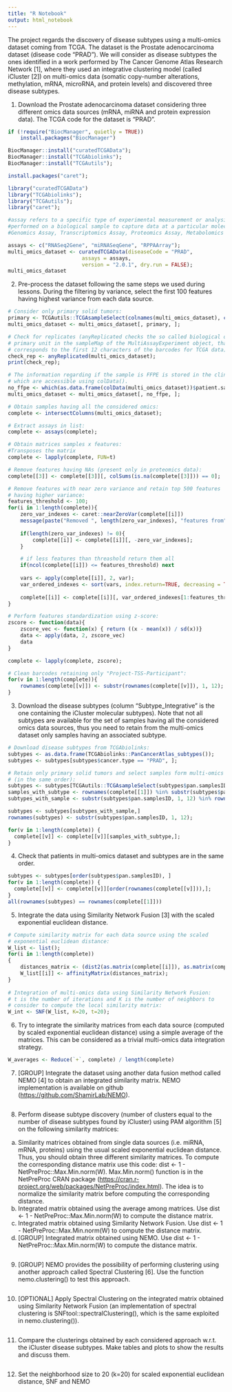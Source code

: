 ---
title: "R Notebook"
output: html_notebook
---

The project regards the discovery of disease subtypes using a multi-omics dataset coming from TCGA. The dataset is the Prostate adenocarcinoma dataset (disease code “PRAD”). We will consider as disease subtypes the ones identified in a work performed by The Cancer Genome Atlas Research Network [1], where they used an integrative clustering model (called iCluster [2]) on multi-omics data (somatic copy-number alterations, methylation, mRNA, microRNA, and protein levels) and discovered three disease subtypes.

1.  Download the Prostate adenocarcinoma dataset considering three different omics data sources (mRNA, miRNA and protein expression data). The TCGA code for the dataset is “PRAD”.

```{r}
if (!require("BiocManager", quietly = TRUE))
    install.packages("BiocManager")

BiocManager::install("curatedTCGAData");
BiocManager::install("TCGAbiolinks");
BiocManager::install("TCGAutils");

install.packages("caret");
```

```{r}
library("curatedTCGAData")
library("TCGAbiolinks");
library("TCGAutils");
library("caret");
```

```{r}
#assay refers to a specific type of experimental measurement or analysis
#performed on a biological sample to capture data at a particular molecular #level. Each assay represents a distinct omics layer, such as:
#Genomics Assay, Transcriptomics Assay, Proteomics Assay, Metabolomics Assay

assays <- c("RNASeq2Gene", "miRNASeqGene", "RPPAArray");
multi_omics_dataset <- curatedTCGAData(diseaseCode = "PRAD", 
                        assays = assays, 
                        version = "2.0.1", dry.run = FALSE);
multi_omics_dataset
```

2.  Pre-process the dataset following the same steps we used during lessons. During the filtering by variance, select the first 100 features having highest variance from each data source.

```{r message=FALSE, warning=FALSE}
# Consider only primary solid tumors:
primary <- TCGAutils::TCGAsampleSelect(colnames(multi_omics_dataset), c("01"));
multi_omics_dataset <- multi_omics_dataset[, primary, ];

# Check for replicates (anyReplicated checks the so called biological or 
# primary unit in the sampleMap of the MultiAssayExperiment object, that
# corresponds to the first 12 characters of the barcodes for TCGA data):
check_rep <- anyReplicated(multi_omics_dataset);
print(check_rep);

# The information regarding if the sample is FFPE is stored in the clinical data,
# which are accessible using colData(). 
no_ffpe <- which(as.data.frame(colData(multi_omics_dataset))$patient.samples.sample.is_ffpe == "no");
multi_omics_dataset <- multi_omics_dataset[, no_ffpe, ];

# Obtain samples having all the considered omics:
complete <- intersectColumns(multi_omics_dataset);

# Extract assays in list:
complete <- assays(complete);

# Obtain matrices samples x features:
#Transposes the matrix
complete <- lapply(complete, FUN=t)

# Remove features having NAs (present only in proteomics data):
complete[[3]] <- complete[[3]][, colSums(is.na(complete[[3]])) == 0];

# Remove features with near zero variance and retain top 500 features 
# having higher variance:
features_threshold <- 100;
for(i in 1:length(complete)){
    zero_var_indexes <- caret::nearZeroVar(complete[[i]])
    message(paste("Removed ", length(zero_var_indexes), "features from", names(complete)[i]));
    
    if(length(zero_var_indexes) != 0){
        complete[[i]] <- complete[[i]][, -zero_var_indexes];
    }

    # if less features than threashold return them all
    if(ncol(complete[[i]]) <= features_threshold) next
    
    vars <- apply(complete[[i]], 2, var);
    var_ordered_indexes <- sort(vars, index.return=TRUE, decreasing = TRUE)$ix;
    
    complete[[i]] <- complete[[i]][, var_ordered_indexes[1:features_threshold]];
}

# Perform features standardization using z-score:
zscore <- function(data){
    zscore_vec <- function(x) { return ((x - mean(x)) / sd(x))}
    data <- apply(data, 2, zscore_vec)
    data
}

complete <- lapply(complete, zscore);

# Clean barcodes retaining only "Project-TSS-Participant":
for(v in 1:length(complete)){
    rownames(complete[[v]]) <- substr(rownames(complete[[v]]), 1, 12);
}
```

3.  Download the disease subtypes (column “Subtype_Integrative” is the one containing the iCluster molecular subtypes). Note that not all subtypes are available for the set of samples having all the considered omics data sources, thus you need to retain from the multi-omics dataset only samples having an associated subtype.

```{r}
# Download disease subtypes from TCGAbiolinks:
subtypes <- as.data.frame(TCGAbiolinks::PanCancerAtlas_subtypes());
subtypes <- subtypes[subtypes$cancer.type == "PRAD", ];

# Retain only primary solid tumors and select samples form multi-omics dataset having an associated subtype
# (in the same order):
subtypes <- subtypes[TCGAutils::TCGAsampleSelect(subtypes$pan.samplesID, "01"), ];
samples_with_subtype <- rownames(complete[[1]]) %in% substr(subtypes$pan.samplesID, 1, 12);
subtypes_with_sample <- substr(subtypes$pan.samplesID, 1, 12) %in% rownames(complete[[1]])

subtypes <- subtypes[subtypes_with_sample,]
rownames(subtypes) <- substr(subtypes$pan.samplesID, 1, 12);

for(v in 1:length(complete)) {
  complete[[v]] <- complete[[v]][samples_with_subtype,];
}
```

4.  Check that patients in multi-omics dataset and subtypes are in the same order.

```{r}
subtypes <- subtypes[order(subtypes$pan.samplesID), ]
for(v in 1:length(complete)) {
  complete[[v]] <- complete[[v]][order(rownames(complete[[v]])),];  
}
all(rownames(subtypes) == rownames(complete[[1]]))
```

5.  Integrate the data using Similarity Network Fusion [3] with the scaled exponential euclidean distance.

```{r}
# Compute similarity matrix for each data source using the scaled
# exponential euclidean distance:
W_list <- list();
for(i in 1:length(complete))
{
    distances_matrix <- (dist2(as.matrix(complete[[i]]), as.matrix(complete[[i]])))^(1/2);
    W_list[[i]] <- affinityMatrix(distances_matrix);
}
    
# Integration of multi-omics data using Similarity Network Fusion:
# t is the number of iterations and K is the number of neighbors to 
# consider to compute the local similarity matrix:
W_int <- SNF(W_list, K=20, t=20);
```

6.  Try to integrate the similarity matrices from each data source (computed by scaled exponential euclidean distance) using a simple average of the matrices. This can be considered as a trivial multi-omics data integration strategy.

```{r}
W_averages <- Reduce(`+`, complete) / length(complete)
```

7.  [GROUP] Integrate the dataset using another data fusion method called NEMO [4] to obtain an integrated similarity matrix. NEMO implementation is available on github (<https://github.com/ShamirLab/NEMO>).

```{r}

```

8.  Perform disease subtype discovery (number of clusters equal to the number of disease subtypes found by iCluster) using PAM algorithm [5] on the following similarity matrices:

<!-- -->

a.  Similarity matrices obtained from single data sources (i.e. miRNA, mRNA, proteins) using the usual scaled exponential euclidean distance. Thus, you should obtain three different similarity matrices. To compute the corresponding distance matrix use this code: dist \<- 1 - NetPreProc::Max.Min.norm(W). Max.Min.norm() function is in the NetPreProc CRAN package (<https://cran.r-project.org/web/packages/NetPreProc/index.html>). The idea is to normalize the similarity matrix before computing the corresponding distance.
b.  Integrated matrix obtained using the average among matrices. Use dist \<- 1 - NetPreProc::Max.Min.norm(W) to compute the distance matrix.
c.  Integrated matrix obtained using Similarity Network Fusion. Use dist \<- 1 - NetPreProc::Max.Min.norm(W) to compute the distance matrix.
d.  [GROUP] Integrated matrix obtained using NEMO. Use dist \<- 1 - NetPreProc::Max.Min.norm(W) to compute the distance matrix.

```{r}

```

9.  [GROUP] NEMO provides the possibility of performing clustering using another approach called Spectral Clustering [6]. Use the function nemo.clustering() to test this approach.

```{r}

```

10. [OPTIONAL] Apply Spectral Clustering on the integrated matrix obtained using Similarity Network Fusion (an implementation of spectral clustering is SNFtool::spectralClustering(), which is the same exploited in nemo.clustering()).

```{r}

```

11. Compare the clusterings obtained by each considered approach w.r.t. the iCluster disease subtypes. Make tables and plots to show the results and discuss them.

```{r}

```

12. Set the neighborhood size to 20 (k=20) for scaled exponential euclidean distance, SNF and NEMO

```{r}

```